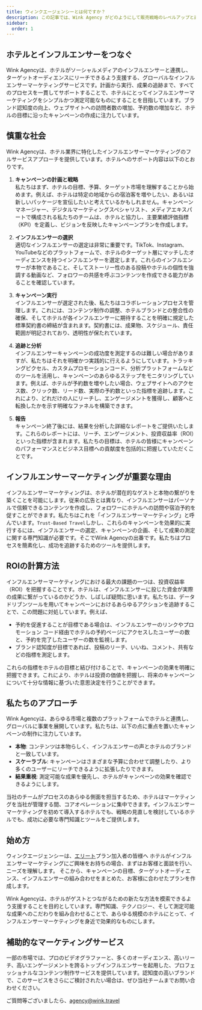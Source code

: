 ```yaml
---
title: ウィンクエージェンシーとは何ですか？
description: この記事では、Wink Agency がどのようにして販売戦略のレベルアップと直接予約の増加を支援できるかを説明します。
sidebar:
  order: 1
---
```


## ホテルとインフルエンサーをつなぐ

Wink Agencyは、ホテルがソーシャルメディアのインフルエンサーと連携し、ターゲットオーディエンスにリーチできるよう支援する、グローバルなインフルエンサーマーケティングサービスです。計画から実行、成果の追跡まで、すべてのプロセスを一貫してサポートすることで、ホテルにとってインフルエンサーマーケティングをシンプルかつ測定可能なものにすることを目指しています。ブランド認知度の向上、ウェブサイトへの訪問者数の増加、予約数の増加など、ホテルの目標に沿ったキャンペーンの作成に注力しています。

## 慎重な社会

Wink Agencyは、ホテル業界に特化したインフルエンサーマーケティングのフルサービスアプローチを提供しています。ホテルへのサポート内容は以下のとおりです。

1. **キャンペーンの計画と戦略**\
   私たちはまず、ホテルの目標、予算、ターゲット市場を理解することから始めます。例えば、ホテルは特定の地域からの宿泊客を増やしたい、あるいは新しいパッケージを宣伝したいと考えているかもしれません。キャンペーンマネージャー、デジタルマーケティングスペシャリスト、メディアエキスパートで構成される私たちのチームは、ホテルと協力し、主要業績評価指標（KPI）を定義し、ビジョンを反映したキャンペーンプランを作成します。

2. **インフルエンサーの選択**\
   適切なインフルエンサーの選定は非常に重要です。TikTok、Instagram、YouTubeなどのプラットフォームで、ホテルのターゲット層にマッチしたオーディエンスを持つインフルエンサーを選定します。これらのインフルエンサーが本物であること、そしてストーリー性のある投稿やホテルの個性を強調する動画など、フォロワーの共感を呼ぶコンテンツを作成できる能力があることを確認しています。

3. **キャンペーン実行**\
   インフルエンサーが選定された後、私たちはコラボレーションプロセスを管理します。これには、コンテンツ制作の調整、ホテルブランドとの整合性の確保、そしてホテルが各インフルエンサーに期待することを明確に規定した標準契約書の締結が含まれます。契約書には、成果物、スケジュール、責任範囲が明記されており、透明性が保たれています。

4. **追跡と分析**\
   インフルエンサーキャンペーンの成功度を測定するのは難しい場合がありますが、私たちはそれを明確かつ実践的に行えるようにしています。トラッキングピクセル、カスタムプロモーションコード、分析プラットフォームなどのツールを活用し、キャンペーンのあらゆるステップをモニタリングしています。例えば、ホテルが予約数を増やしたい場合、ウェブサイトへのアクセス数、クリック数、リード数、実際の予約数といった指標を追跡します。これにより、どれだけの人にリーチし、エンゲージメントを獲得し、顧客へと転換したかを示す明確なファネルを構築できます。

5. **報告**\
   キャンペーン終了後には、結果を分析した詳細なレポートをご提供いたします。これらのレポートには、リーチ、エンゲージメント、投資収益率（ROI）といった指標が含まれます。私たちの目標は、ホテルの皆様にキャンペーンのパフォーマンスとビジネス目標への貢献度を包括的に把握していただくことです。

## インフルエンサーマーケティングが重要な理由

インフルエンサーマーケティングは、ホテルが潜在的なゲストと本物の繋がりを築くことを可能にします。従来の広告とは異なり、インフルエンサーはパーソナルで信頼できるコンテンツを作成し、フォロワーにホテルへの訪問や宿泊予約を促すことができます。私たちはこれを「インフルエンサーマーケティング」と呼んでいます。`Trust-Based Travel`しかし、これらのキャンペーンを効果的に実行するには、インフルエンサーの選定、キャンペーンの企画、そして成果の測定に関する専門知識が必要です。そこでWink Agencyの出番です。私たちはプロセスを簡素化し、成功を追跡するためのツールを提供します。

## ROIの計算方法

インフルエンサーマーケティングにおける最大の課題の一つは、投資収益率（ROI）を把握することです。ホテルは、インフルエンサーに投じた資金が実際の成果に繋がっているのかどうか、しばしば疑問に思います。私たちは、データドリブンツールを用いてキャンペーンにおけるあらゆるアクションを追跡することで、この問題に対処しています。例えば、

* 予約を促進することが目標である場合は、インフルエンサーのリンクやプロモーション コード経由でホテルの予約ページにアクセスしたユーザーの数と、予約を完了したユーザーの数を監視します。
* ブランド認知度が目標であれば、投稿のリーチ、いいね、コメント、共有などの指標を測定します。

これらの指標をホテルの目標と結び付けることで、キャンペーンの効果を明確に把握できます。これにより、ホテルは投資の価値を把握し、将来のキャンペーンについて十分な情報に基づいた意思決定を行うことができます。

## 私たちのアプローチ

Wink Agencyは、あらゆる市場と複数のプラットフォームでホテルと連携し、グローバルに事業を展開しています。私たちは、以下の点に重点を置いたキャンペーンの制作に注力しています。

* **本物**: コンテンツは本物らしく、インフルエンサーの声とホテルのブランドと一致しています。
* **スケーラブル**: キャンペーンはさまざまな予算に合わせて調整したり、より多くのユーザーにリーチできるように拡張したりできます。
* **結果重視**: 測定可能な成果を優先し、ホテルがキャンペーンの効果を確認できるようにします。

当社のチームがプロセスのあらゆる側面を担当するため、ホテルはマーケティングを当社が管理する間、コアオペレーションに集中できます。インフルエンサーマーケティングを初めて導入するホテルでも、戦略の見直しを検討しているホテルでも、成功に必要な専門知識とツールをご提供します。

## 始め方

ウィンクエージェンシーは、[エリート](/managed-social/what-is-managed-social/#subscription-tiers)プラン加入者の皆様へ
ホテルがインフルエンサーマーケティングにご興味をお持ちの場合、まずはお客様と面談を行い、ニーズを理解します。
そこから、キャンペーンの目標、ターゲットオーディエンス、インフルエンサーの組み合わせをまとめた、お客様に合わせたプランを作成します。

Wink Agencyは、ホテルがゲストとつながるための新たな方法を模索できるよう支援することを目的としています。専門知識、テクノロジー、そして測定可能な成果へのこだわりを組み合わせることで、あらゆる規模のホテルにとって、インフルエンサーマーケティングを身近で効果的なものにします。

## 補助的なマーケティングサービス

一部の市場では、プロのビデオグラファーと、多くのオーディエンス、高いリーチ、高いエンゲージメントを誇るトップインフルエンサーを起用した、プロフェッショナルなコンテンツ制作サービスを提供しています。認知度の高いブランドで、このサービスをさらにご検討されたい場合は、ぜひ当社チームまでお問い合わせください。

ご質問等ございましたら、[agency@wink.travel](mailto://agency@wink.travel)

